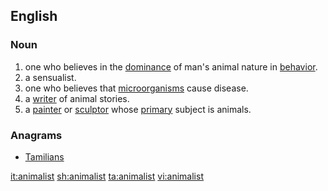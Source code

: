 ==English==

===Noun===
{{en-noun}}

# one who believes in the [[dominance]] of man's animal nature in [[behavior]].
# a sensualist.
# one who believes that [[microorganism]]s cause disease.
# a [[writer]] of animal stories.
# a [[painter]] or [[sculptor]] whose [[primary]] subject is animals.

===Anagrams===
* [[Tamilians#English|Tamilians]]

[[it:animalist]]
[[sh:animalist]]
[[ta:animalist]]
[[vi:animalist]]
